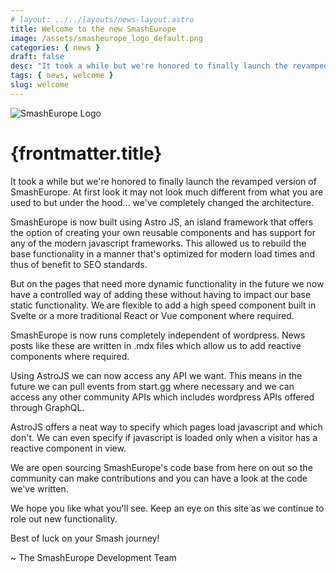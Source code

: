```yaml
---
# layout: ../../layouts/news-layout.astro
title: Welcome to the new SmashEurope 
image: /assets/smasheurope_logo_default.png
categories: { news }
draft: false
desc: "It took a while but we're honored to finally launch the revamped version of SmashEurope. Read on to learn more."
tags: { news, welcome } 
slug: welcome
---
```


![SmashEurope Logo]({frontmatter.image} "SmashEurope Logo") 
# {frontmatter.title}

It took a while but we're honored to finally launch the revamped version of SmashEurope. At first look it may not look much different from what you are used to but under the hood... we've completely changed the architecture. 

SmashEurope is now built using Astro JS, an island framework that offers the option of creating your own reusable components and has support for any of the modern javascript frameworks. This allowed us to rebuild the base functionality in a manner that's optimized for modern load times and thus of benefit to SEO standards. 

But on the pages that need more dynamic functionality in the future we now have a controlled way of adding these without having to impact our base static functionality. We are flexible to add a high speed component built in Svelte or a more traditional React or Vue component where required.

SmashEurope is now runs completely independent of wordpress. News posts like these are written in .mdx files which allow us to add reactive components where required. 

Using AstroJS we can now access any API we want. This means in the future we can pull events from start.gg where necessary and we can access any other community APIs which includes wordpress APIs offered through GraphQL.  

AstroJS offers a neat way to specify which pages load javascript and which don't. We can even specify if javascript is loaded only when a visitor has a reactive component in view.

We are open sourcing SmashEurope's code base from here on out so the community can make contributions and you can have a look at the code we've written.

We hope you like what you'll see. Keep an eye on this site as we continue to role out new functionality.

Best of luck on your Smash journey!

~ The SmashEurope Development Team



